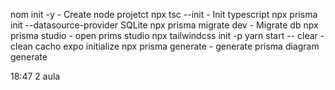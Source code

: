 nom init -y - Create node projetct
npx tsc --init - Init typescript
npx prisma init --datasource-provider SQLite
npx prisma migrate dev - Migrate db
npx prisma studio - open prims studio
npx tailwindcss init -p
yarn start -- clear - clean cacho expo initialize
npx prisma generate - generate prisma diagram generate


18:47 2 aula
